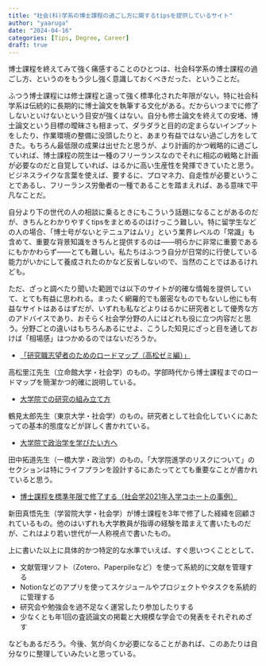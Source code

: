 ```yaml
---
title: "社会(科)学系の博士課程の過ごし方に関するtipsを提供しているサイト"
author: "yaaruga"
date: "2024-04-16"
categories: [Tips, Degree, Career]
draft: true
---
```

博士課程を終えてみて強く痛感することのひとつは、社会科学系の博士課程の過ごし方、というのをもう少し強く意識しておくべきだった、ということだ。

ふつう博士課程には修士課程と違って強く標準化された年限がない。特に社会科学系は伝統的に長期的に博士論文を執筆する文化がある。だからいつまでに修了しないといけないという目安が強くはない。自分も修士論文を終えての安堵、博士論文という目標の曖昧さも相まって、ダラダラと目的の定まらないインプットをしたり、作業環境の整備に没頭したりと、あまり有益ではない過ごし方をしてきた。もちろん最低限の成果は出せたと思うが、より計画的かつ戦略的に過ごしていれば、博士課程の院生は一種のフリーランスなのでそれに相応の戦略と計画が必要なのだと自覚していれば、はるかに高い生産性を発揮できていたと思う。ビジネスライクな言葉を使えば、要するに、プロマネ力、自走性が必要ということであるし、フリーランス労働者の一種であることを踏まえれば、ある意味で平凡なことだ。

自分より下の世代の人の相談に乗るときにもこういう話題になることがあるのだが、きちんとわかりやすくtipsをまとめるのはけっこう難しい。特に留学生などの人の場合、「博士号がないとテニュアはムリ」という業界レベルの「常識」も含めて、重要な背景知識をきちんと提供するのは――明らかに非常に重要であるにもかかわらず――とても難しい。私たちはふつう自分が日常的に行使している能力がいかにして養成されたのかなど反省しないので、当然のことではあるけれども。

ただ、ざっと調べたり聞いた範囲では以下のサイトが的確な情報を提供していて、とても有益に思われる。まったく網羅的でも厳密なものでもないし他にも有益なサイトはあるはずだが、いずれも私などよりはるかに研究者として優秀な方のアドバイスであり、おそらく社会学分野の人にはどれも役に立つ内容だと思う。分野ごとの違いはもちろんあるにせよ、こうした知見にざっと目を通しておけば「相場感」はつかめるのではないだろうか。

- [「研究職志望者のためのロードマップ（高松ゼミ編）」](https://sites.google.com/site/rietakamatsu/%E7%A0%94%E7%A9%B6%E8%81%B7%E5%BF%97%E6%9C%9B%E8%80%85%E3%81%AE%E3%81%9F%E3%82%81%E3%81%AE%E3%83%AD%E3%83%BC%E3%83%89%E3%83%9E%E3%83%83%E3%83%97)

高松里江先生（立命館大学・社会学）のもの。学部時代から博士課程までのロードマップを簡潔かつ的確に説明している。

- [大学院での研究の組み立て方](https://www.tarotsurumi.com/kenkyu)

鶴見太郎先生（東京大学・社会学）のもの。研究者として社会化していくにあたっての基本的態度などが詳しく書かれている。

- [大学院で政治学を学びたい方へ](https://www.soc.hit-u.ac.jp/~takujit/graduate_school.html)

田中拓道先生（一橋大学・政治学）のもの。「大学院進学のリスクについて」のセクションは特にライフプランを設計するにあたってとても重要なことが書かれていると思う。

- [博士課程を標準年限で修了する（社会学2021年入学コホートの事例）](https://note.com/geronsoc/n/n1c7f8a28732f?sub_rt=share_pb)

新田真悟先生（学習院大学・社会学）が博士課程を3年で修了した経緯を回顧されているもの。他のはいずれも大学教員が指導の経験を踏まえて書いたものだが、これはより若い世代が一人称視点で書いたもの。


上に書いた以上に具体的かつ特定的な水準でいえば、すぐ思いつくこととして、

- 文献管理ソフト（Zotero、Paperpileなど）を使って系統的に文献を管理する
- Notionなどのアプリを使ってスケジュールやプロジェクトやタスクを系統的に管理する
- 研究会や勉強会を過不足なく運営したり参加したりする
- 少なくとも年1回の査読論文の掲載と大規模な学会での発表をそれぞれめざす

などもあるだろう。今後、気が向くか必要になることがあれば、このあたりは自分なりに整理していみたいと思っている。